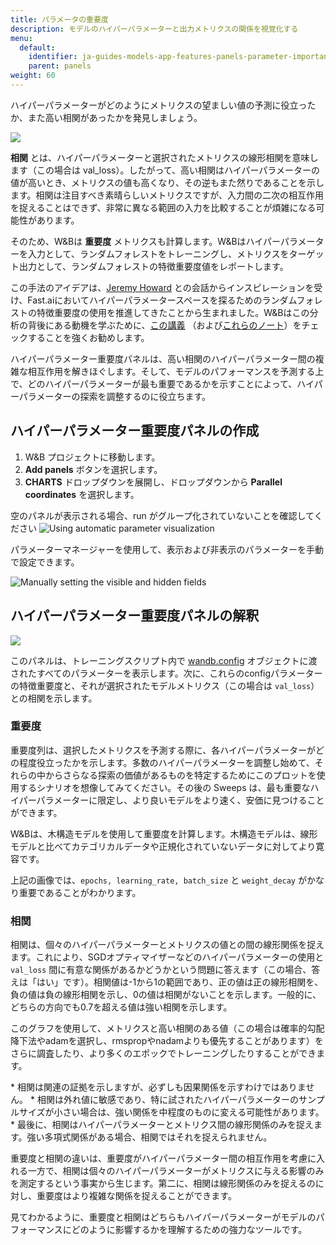 ```yaml
---
title: パラメータの重要度
description: モデルのハイパーパラメーターと出力メトリクスの関係を視覚化する
menu:
  default:
    identifier: ja-guides-models-app-features-panels-parameter-importance
    parent: panels
weight: 60
---
```


ハイパーパラメーターがどのようにメトリクスの望ましい値の予測に役立ったか、また高い相関があったかを発見しましょう。

<Frame>
    <img src="/images/general/parameter-importance-1.png"  />
</Frame>

**相関** とは、ハイパーパラメーターと選択されたメトリクスの線形相関を意味します（この場合は val_loss）。したがって、高い相関はハイパーパラメーターの値が高いとき、メトリクスの値も高くなり、その逆もまた然りであることを示します。相関は注目すべき素晴らしいメトリクスですが、入力間の二次の相互作用を捉えることはできず、非常に異なる範囲の入力を比較することが煩雑になる可能性があります。

そのため、W&Bは **重要度** メトリクスも計算します。W&Bはハイパーパラメーターを入力として、ランダムフォレストをトレーニングし、メトリクスをターゲット出力として、ランダムフォレストの特徴重要度値をレポートします。

この手法のアイデアは、[Jeremy Howard](https://twitter.com/jeremyphoward) との会話からインスピレーションを受け、Fast.aiにおいてハイパーパラメータースペースを探るためのランダムフォレストの特徴重要度の使用を推進してきたことから生まれました。W&Bはこの分析の背後にある動機を学ぶために、[この講義](http://course18.fast.ai/lessonsml1/lesson4.html) （および[これらのノート](https://forums.fast.ai/t/wiki-lesson-thread-lesson-4/7540)）をチェックすることを強くお勧めします。

ハイパーパラメーター重要度パネルは、高い相関のハイパーパラメーター間の複雑な相互作用を解きほぐします。そして、モデルのパフォーマンスを予測する上で、どのハイパーパラメーターが最も重要であるかを示すことによって、ハイパーパラメーターの探索を調整するのに役立ちます。

## ハイパーパラメーター重要度パネルの作成

1. W&B プロジェクトに移動します。
2. **Add panels** ボタンを選択します。
3. **CHARTS** ドロップダウンを展開し、ドロップダウンから **Parallel coordinates** を選択します。

<Note>
空のパネルが表示される場合、run がグループ化されていないことを確認してください
</Note>

<Frame>
    <img src="/images/app_ui/hyperparameter_importance_panel.gif" alt="Using automatic parameter visualization"  />
</Frame>

パラメーターマネージャーを使用して、表示および非表示のパラメーターを手動で設定できます。

<Frame>
    <img src="/images/app_ui/hyperparameter_importance_panel_manual.gif" alt="Manually setting the visible and hidden fields"  />
</Frame>

## ハイパーパラメーター重要度パネルの解釈

<Frame>
    <img src="/images/general/parameter-importance-4.png"  />
</Frame>

このパネルは、トレーニングスクリプト内で [wandb.config](/ja/guides/models/track/config/) オブジェクトに渡されたすべてのパラメーターを表示します。次に、これらのconfigパラメーターの特徴重要度と、それが選択されたモデルメトリクス（この場合は `val_loss`）との相関を示します。

### 重要度

重要度列は、選択したメトリクスを予測する際に、各ハイパーパラメーターがどの程度役立ったかを示します。多数のハイパーパラメーターを調整し始めて、それらの中からさらなる探索の価値があるものを特定するためにこのプロットを使用するシナリオを想像してみてください。その後の Sweeps は、最も重要なハイパーパラメーターに限定し、より良いモデルをより速く、安価に見つけることができます。

<Note>
W&Bは、木構造モデルを使用して重要度を計算します。木構造モデルは、線形モデルと比べてカテゴリカルデータや正規化されていないデータに対してより寛容です。
</Note>

上記の画像では、`epochs, learning_rate, batch_size` と `weight_decay` がかなり重要であることがわかります。

### 相関

相関は、個々のハイパーパラメーターとメトリクスの値との間の線形関係を捉えます。これにより、SGDオプティマイザーなどのハイパーパラメーターの使用と `val_loss` 間に有意な関係があるかどうかという問題に答えます（この場合、答えは「はい」です）。相関値は-1から1の範囲であり、正の値は正の線形相関を、負の値は負の線形相関を示し、0の値は相関がないことを示します。一般的に、どちらの方向でも0.7を超える値は強い相関を示します。

このグラフを使用して、メトリクスと高い相関のある値（この場合は確率的勾配降下法やadamを選択し、rmspropやnadamよりも優先することがあります）をさらに調査したり、より多くのエポックでトレーニングしたりすることができます。

<Note>
* 相関は関連の証拠を示しますが、必ずしも因果関係を示すわけではありません。
* 相関は外れ値に敏感であり、特に試されたハイパーパラメーターのサンプルサイズが小さい場合は、強い関係を中程度のものに変える可能性があります。
* 最後に、相関はハイパーパラメーターとメトリクス間の線形関係のみを捉えます。強い多項式関係がある場合、相関ではそれを捉えられません。
</Note>

重要度と相関の違いは、重要度がハイパーパラメーター間の相互作用を考慮に入れる一方で、相関は個々のハイパーパラメーターがメトリクスに与える影響のみを測定するという事実から生じます。第二に、相関は線形関係のみを捉えるのに対し、重要度はより複雑な関係を捉えることができます。

見てわかるように、重要度と相関はどちらもハイパーパラメーターがモデルのパフォーマンスにどのように影響するかを理解するための強力なツールです。